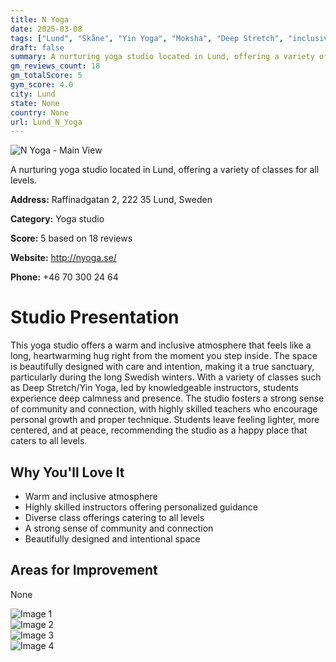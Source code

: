 ```yaml
---
title: N Yoga
date: 2025-03-08
tags: ["Lund", "Skåne", "Yin Yoga", "Moksha", "Deep Stretch", "inclusive atmosphere", "community-focused", "Lund"]  
draft: false
summary: A nurturing yoga studio located in Lund, offering a variety of classes for all levels.
gm_reviews_count: 18
gm_totalScore: 5
gym_score: 4.0
city: Lund
state: None
country: None
url: Lund_N_Yoga
---
```


<div className="aspect-[16/9] relative my-8">
  <img 
    src="https://lh5.googleusercontent.com/p/AF1QipMTIsXq2Tu3nnIlgBLsiqRejyYIUox1SpTCYbeI=w1920-h1080-k-no"
    alt="N Yoga - Main View"
    className="object-cover absolute inset-0 w-full h-full rounded-lg"
  />
</div>

A nurturing yoga studio located in Lund, offering a variety of classes for all levels.

**Address:** Raffinadgatan 2, 222 35 Lund, Sweden

**Category:** Yoga studio

**Score:** 5 based on 18 reviews

**Website:** http://nyoga.se/

**Phone:** +46 70 300 24 64

# Studio Presentation

This yoga studio offers a warm and inclusive atmosphere that feels like a long, heartwarming hug right from the moment you step inside. The space is beautifully designed with care and intention, making it a true sanctuary, particularly during the long Swedish winters. With a variety of classes such as Deep Stretch/Yin Yoga, led by knowledgeable instructors, students experience deep calmness and presence. The studio fosters a strong sense of community and connection, with highly skilled teachers who encourage personal growth and proper technique. Students leave feeling lighter, more centered, and at peace, recommending the studio as a happy place that caters to all levels.

## Why You'll Love It

- Warm and inclusive atmosphere
- Highly skilled instructors offering personalized guidance
- Diverse class offerings catering to all levels
- A strong sense of community and connection
- Beautifully designed and intentional space

## Areas for Improvement

None

<div className="grid grid-cols-1 xl:grid-cols-2 gap-4 my-8">
<div className="aspect-[4/3] relative"><img src="https://lh5.googleusercontent.com/p/AF1QipNIR2ajYL1Det_Q1o58fJ8q27t7jCONnIX018Ul=w1920-h1080-k-no" alt="Image 1" className="object-cover absolute inset-0 w-full h-full rounded-lg" /></div>
<div className="aspect-[4/3] relative"><img src="https://lh5.googleusercontent.com/p/AF1QipNhrgLlinCKPoQw4umWwzeeUsf1yXvcElw-DoKh=w1920-h1080-k-no" alt="Image 2" className="object-cover absolute inset-0 w-full h-full rounded-lg" /></div>
<div className="aspect-[4/3] relative"><img src="https://lh5.googleusercontent.com/p/AF1QipPpDskr2_0nWW03c3eOsdnAgVrOi0fPadKFpiDk=w1920-h1080-k-no" alt="Image 3" className="object-cover absolute inset-0 w-full h-full rounded-lg" /></div>
<div className="aspect-[4/3] relative"><img src="https://lh5.googleusercontent.com/p/AF1QipME7_MPFurMMEo4pG7Qk6UcRx2oRX3xniSS2pci=w1920-h1080-k-no" alt="Image 4" className="object-cover absolute inset-0 w-full h-full rounded-lg" /></div>
</div>